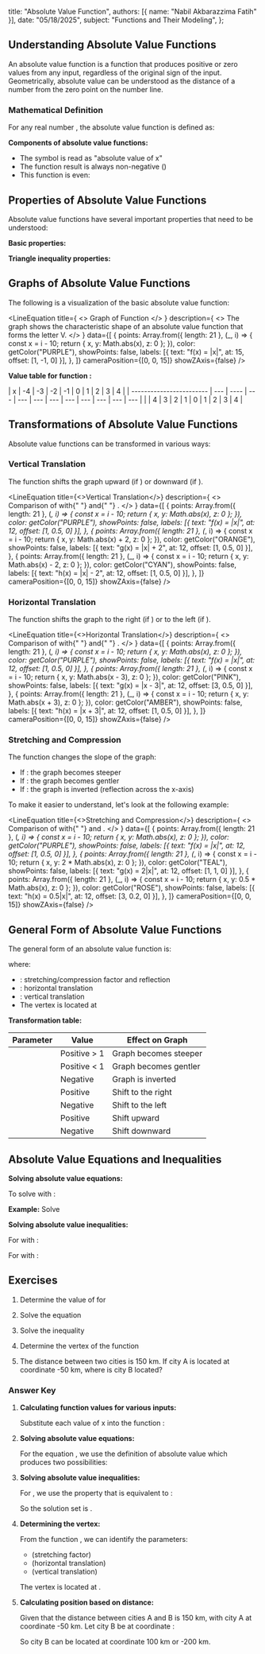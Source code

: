 
  title: "Absolute Value Function",
  authors: [{ name: "Nabil Akbarazzima Fatih" }],
  date: "05/18/2025",
  subject: "Functions and Their Modeling",
};

## Understanding Absolute Value Functions

An absolute value function is a function that produces positive or zero values from any input, regardless of the original sign of the input. Geometrically, absolute value can be understood as the distance of a number from the zero point on the number line.

### Mathematical Definition

For any real number <InlineMath math="x" />, the absolute value function is defined as:

<BlockMath math="f(x) = |x| = \begin{cases} x, & \text{if } x \geq 0 \\ -x, & \text{if } x < 0 \end{cases}" />

**Components of absolute value functions:**

- The symbol <InlineMath math="|x|" /> is read as "absolute value of x"
- The function result is always non-negative (<InlineMath math="|x| \geq 0" />)
- This function is even: <InlineMath math="|-x| = |x|" />

## Properties of Absolute Value Functions

Absolute value functions have several important properties that need to be understood:

**Basic properties:**

<div className="flex flex-col gap-4">
  <BlockMath math="|x| \geq 0 \text{ for all } x \in \mathbb{R}" />
  <BlockMath math="|-x| = |x|" />
  <BlockMath math="|x|^2 = x^2" />
  <BlockMath math="|xy| = |x| \cdot |y|" />
  <BlockMath math="\left|\frac{x}{y}\right| = \frac{|x|}{|y|}, \text{ with } y \neq 0" />
</div>

**Triangle inequality properties:**

<div className="flex flex-col gap-4">
  <BlockMath math="|x + y| \leq |x| + |y|" />
  <BlockMath math="||x| - |y|| \leq |x - y|" />
</div>

## Graphs of Absolute Value Functions

The following is a visualization of the basic absolute value function:

<LineEquation
  title={
    <>
      Graph of Function <InlineMath math="f(x) = |x|" />
    </>
  }
  description={
    <>
      The graph shows the characteristic shape of an absolute value function
      that forms the letter V.
    </>
  }
  data={[
    {
      points: Array.from({ length: 21 }, (_, i) => {
        const x = i - 10;
        return { x, y: Math.abs(x), z: 0 };
      }),
      color: getColor("PURPLE"),
      showPoints: false,
      labels: [{ text: "f(x) = |x|", at: 15, offset: [1, -1, 0] }],
    },
  ]}
  cameraPosition={[0, 0, 15]}
  showZAxis={false}
/>

**Value table for function <InlineMath math="f(x) = |x|" />:**

| x                        | -4  | -3   | -2  | -1  | 0   | 1   | 2   | 3   | 4   |
| ------------------------ | --- | ---- | --- | --- | --- | --- | --- | --- | --- | --- | --- |
| <InlineMath math="f(x) = | x   | " /> | 4   | 3   | 2   | 1   | 0   | 1   | 2   | 3   | 4   |

## Transformations of Absolute Value Functions

Absolute value functions can be transformed in various ways:

### Vertical Translation

The function <InlineMath math="f(x) = |x| + k" /> shifts the graph upward (if <InlineMath math="k > 0" />) or downward (if <InlineMath math="k < 0" />).

<LineEquation
  title={<>Vertical Translation</>}
  description={
    <>
      Comparison of <InlineMath math="f(x) = |x|" /> with{" "}
      <InlineMath math="g(x) = |x| + 2" /> and{" "}
      <InlineMath math="h(x) = |x| - 2" />.
    </>
  }
  data={[
    {
      points: Array.from({ length: 21 }, (_, i) => {
        const x = i - 10;
        return { x, y: Math.abs(x), z: 0 };
      }),
      color: getColor("PURPLE"),
      showPoints: false,
      labels: [{ text: "f(x) = |x|", at: 12, offset: [1, 0.5, 0] }],
    },
    {
      points: Array.from({ length: 21 }, (_, i) => {
        const x = i - 10;
        return { x, y: Math.abs(x) + 2, z: 0 };
      }),
      color: getColor("ORANGE"),
      showPoints: false,
      labels: [{ text: "g(x) = |x| + 2", at: 12, offset: [1, 0.5, 0] }],
    },
    {
      points: Array.from({ length: 21 }, (_, i) => {
        const x = i - 10;
        return { x, y: Math.abs(x) - 2, z: 0 };
      }),
      color: getColor("CYAN"),
      showPoints: false,
      labels: [{ text: "h(x) = |x| - 2", at: 12, offset: [1, 0.5, 0] }],
    },
  ]}
  cameraPosition={[0, 0, 15]}
  showZAxis={false}
/>

### Horizontal Translation

The function <InlineMath math="f(x) = |x - h|" /> shifts the graph to the right (if <InlineMath math="h > 0" />) or to the left (if <InlineMath math="h < 0" />).

<LineEquation
  title={<>Horizontal Translation</>}
  description={
    <>
      Comparison of <InlineMath math="f(x) = |x|" /> with{" "}
      <InlineMath math="g(x) = |x - 3|" /> and{" "}
      <InlineMath math="h(x) = |x + 3|" />.
    </>
  }
  data={[
    {
      points: Array.from({ length: 21 }, (_, i) => {
        const x = i - 10;
        return { x, y: Math.abs(x), z: 0 };
      }),
      color: getColor("PURPLE"),
      showPoints: false,
      labels: [{ text: "f(x) = |x|", at: 12, offset: [1, 0.5, 0] }],
    },
    {
      points: Array.from({ length: 21 }, (_, i) => {
        const x = i - 10;
        return { x, y: Math.abs(x - 3), z: 0 };
      }),
      color: getColor("PINK"),
      showPoints: false,
      labels: [{ text: "g(x) = |x - 3|", at: 12, offset: [3, 0.5, 0] }],
    },
    {
      points: Array.from({ length: 21 }, (_, i) => {
        const x = i - 10;
        return { x, y: Math.abs(x + 3), z: 0 };
      }),
      color: getColor("AMBER"),
      showPoints: false,
      labels: [{ text: "h(x) = |x + 3|", at: 12, offset: [1, 0.5, 0] }],
    },
  ]}
  cameraPosition={[0, 0, 15]}
  showZAxis={false}
/>

### Stretching and Compression

The function <InlineMath math="f(x) = a|x|" /> changes the slope of the graph:

- If <InlineMath math="a > 1" />: the graph becomes steeper
- If <InlineMath math="0 < a < 1" />: the graph becomes gentler
- If <InlineMath math="a < 0" />: the graph is inverted (reflection across the x-axis)

To make it easier to understand, let's look at the following example:

<LineEquation
  title={<>Stretching and Compression</>}
  description={
    <>
      Comparison of <InlineMath math="f(x) = |x|" /> with{" "}
      <InlineMath math="g(x) = 2|x|" /> and <InlineMath math="h(x) = 0.5|x|" />.
    </>
  }
  data={[
    {
      points: Array.from({ length: 21 }, (_, i) => {
        const x = i - 10;
        return { x, y: Math.abs(x), z: 0 };
      }),
      color: getColor("PURPLE"),
      showPoints: false,
      labels: [{ text: "f(x) = |x|", at: 12, offset: [1, 0.5, 0] }],
    },
    {
      points: Array.from({ length: 21 }, (_, i) => {
        const x = i - 10;
        return { x, y: 2 * Math.abs(x), z: 0 };
      }),
      color: getColor("TEAL"),
      showPoints: false,
      labels: [{ text: "g(x) = 2|x|", at: 12, offset: [1, 1, 0] }],
    },
    {
      points: Array.from({ length: 21 }, (_, i) => {
        const x = i - 10;
        return { x, y: 0.5 * Math.abs(x), z: 0 };
      }),
      color: getColor("ROSE"),
      showPoints: false,
      labels: [{ text: "h(x) = 0.5|x|", at: 12, offset: [3, 0.2, 0] }],
    },
  ]}
  cameraPosition={[0, 0, 15]}
  showZAxis={false}
/>

## General Form of Absolute Value Functions

The general form of an absolute value function is:

<BlockMath math="f(x) = a|x - h| + k" />

where:

- <InlineMath math="a" />: stretching/compression factor and reflection
- <InlineMath math="h" />: horizontal translation
- <InlineMath math="k" />: vertical translation
- The vertex is located at <InlineMath math="(h, k)" />

**Transformation table:**

| Parameter                       | Value        | Effect on Graph       |
| ------------------------------- | ------------ | --------------------- |
| <InlineMath math="a > 1" />     | Positive > 1 | Graph becomes steeper |
| <InlineMath math="0 < a < 1" /> | Positive < 1 | Graph becomes gentler |
| <InlineMath math="a < 0" />     | Negative     | Graph is inverted     |
| <InlineMath math="h > 0" />     | Positive     | Shift to the right    |
| <InlineMath math="h < 0" />     | Negative     | Shift to the left     |
| <InlineMath math="k > 0" />     | Positive     | Shift upward          |
| <InlineMath math="k < 0" />     | Negative     | Shift downward        |

## Absolute Value Equations and Inequalities

**Solving absolute value equations:**

To solve <InlineMath math="|x| = a" /> with <InlineMath math="a \geq 0" />:

<div className="flex flex-col gap-4">
  <BlockMath math="|x| = a \Rightarrow x = a \text{ or } x = -a" />
</div>

**Example:** Solve <InlineMath math="|x - 3| = 5" />

<div className="flex flex-col gap-4">
  <BlockMath math="|x - 3| = 5" />
  <BlockMath math="x - 3 = 5 \text{ or } x - 3 = -5" />
  <BlockMath math="x = 8 \text{ or } x = -2" />
</div>

**Solving absolute value inequalities:**

For <InlineMath math="|x| < a" /> with <InlineMath math="a > 0" />:

<BlockMath math="|x| < a \Rightarrow -a < x < a" />

For <InlineMath math="|x| > a" /> with <InlineMath math="a > 0" />:

<BlockMath math="|x| > a \Rightarrow x < -a \text{ or } x > a" />

## Exercises

1. Determine the value of <InlineMath math="f(x) = |2x - 6|" /> for <InlineMath math="x = -1, 0, 3, 5" />

2. Solve the equation <InlineMath math="|3x + 1| = 7" />

3. Solve the inequality <InlineMath math="|x - 2| < 4" />

4. Determine the vertex of the function <InlineMath math="f(x) = 2|x - 3| + 1" />

5. The distance between two cities is 150 km. If city A is located at coordinate -50 km, where is city B located?

### Answer Key

1. **Calculating function values for various inputs:**

   Substitute each value of x into the function <InlineMath math="f(x) = |2x - 6|" />:

   <div className="flex flex-col gap-4">
     <BlockMath math="f(-1) = |2(-1) - 6| = |-2 - 6| = |-8| = 8" />
     <BlockMath math="f(0) = |2(0) - 6| = |0 - 6| = |-6| = 6" />
     <BlockMath math="f(3) = |2(3) - 6| = |6 - 6| = |0| = 0" />
     <BlockMath math="f(5) = |2(5) - 6| = |10 - 6| = |4| = 4" />
   </div>

2. **Solving absolute value equations:**

   For the equation <InlineMath math="|3x + 1| = 7" />, we use the definition of absolute value which produces two possibilities:

   <div className="flex flex-col gap-4">
     <BlockMath math="3x + 1 = 7 \quad \text{or} \quad 3x + 1 = -7" />
     <BlockMath math="3x = 6 \quad \text{or} \quad 3x = -8" />
     <BlockMath math="x = 2 \quad \text{or} \quad x = -\frac{8}{3}" />
   </div>

3. **Solving absolute value inequalities:**

   For <InlineMath math="|x - 2| < 4" />, we use the property that <InlineMath math="|a| < b" /> is equivalent to <InlineMath math="-b < a < b" />:

   <div className="flex flex-col gap-4">
     <BlockMath math="-4 < x - 2 < 4" />
     <BlockMath math="-4 + 2 < x < 4 + 2" />
     <BlockMath math="-2 < x < 6" />
   </div>

   So the solution set is <InlineMath math="x \in (-2, 6)" />.

4. **Determining the vertex:**

   From the function <InlineMath math="f(x) = 2|x - 3| + 1" />, we can identify the parameters:

   - <InlineMath math="a = 2" /> (stretching factor)
   - <InlineMath math="h = 3" /> (horizontal translation)
   - <InlineMath math="k = 1" /> (vertical translation)

   The vertex is located at <InlineMath math="(h, k) = (3, 1)" />.

5. **Calculating position based on distance:**

   Given that the distance between cities A and B is 150 km, with city A at coordinate -50 km. Let city B be at coordinate <InlineMath math="x_B" />:

   <div className="flex flex-col gap-4">
     <BlockMath math="|-50 - x_B| = 150" />
     <BlockMath math="-50 - x_B = 150 \quad \text{or} \quad -50 - x_B = -150" />
     <BlockMath math="x_B = -50 - 150 = -200 \quad \text{or} \quad x_B = -50 + 150 = 100" />
   </div>

   So city B can be located at coordinate 100 km or -200 km.
